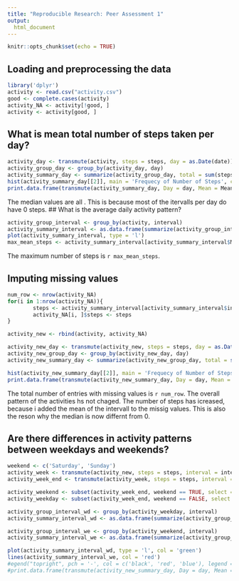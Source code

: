 ---
title: "Reproducible Research: Peer Assessment 1"
output: 
  html_document
---

```{r setup, include=FALSE}
knitr::opts_chunk$set(echo = TRUE)
```

## Loading and preprocessing the data
```{r dataload}
library('dplyr')
activity <- read.csv("activity.csv")
good <- complete.cases(activity)
activity_NA <- activity[!good, ]
activity <- activity[good, ]
```

## What is mean total number of steps taken per day?
```{r task1}
activity_day <- transmute(activity, steps = steps, day = as.Date(date))
activity_group_day <- group_by(activity_day, day)
activity_summary_day <- summarize(activity_group_day, total = sum(steps), Mean = mean(steps), Median = median(steps))
hist(activity_summary_day[[2]], main = 'Frequecy of Number of Steps', col = 'Red', xlab = 'Number of Steps', ylim = c(0, 30))
print.data.frame(transmute(activity_summary_day, Day = day, Mean = Mean, Median = Median), row.names=FALSE)
```
The median values are all . This is because most of the itervalls per day do have 0 steps.
## What is the average daily activity pattern?
```{r task2 }
activity_group_interval <- group_by(activity, interval)
activity_summary_interval <- as.data.frame(summarize(activity_group_interval, Mean = mean(steps)))
plot(activity_summary_interval, type = 'l')
max_mean_steps <- activity_summary_interval[activity_summary_interval$Mean == max(activity_summary_interval$Mean), ]$interval
```
The maximum number of steps is `r max_mean_steps`. 

## Imputing missing values
```{r task 4}
num_row <- nrow(activity_NA)
for(i in 1:nrow(activity_NA)){
        steps <- activity_summary_interval[activity_summary_interval$interval == activity_NA[i, ]$interval, ]$Mean
        activity_NA[i, ]$steps <- steps
}

activity_new <- rbind(activity, activity_NA)

activity_new_day <- transmute(activity_new, steps = steps, day = as.Date(date))
activity_new_group_day <- group_by(activity_new_day, day)
activity_new_summary_day <- summarize(activity_new_group_day, total = sum(steps), Mean = mean(steps), Median = median(steps))

hist(activity_new_summary_day[[2]], main = 'Frequecy of Number of Steps', col = 'Red', xlab = 'Number of Steps', ylim = c(0, 30))
print.data.frame(transmute(activity_new_summary_day, Day = day, Mean = Mean, Median = Median), row.names=FALSE)
```
The total number of entries with missing values is `r num_row`.
The overall pattern of the activities hs not chaged. The number of steps has icreased, because i added the mean of the intervall to the missig values. This is also the reson why the median is now differnt from 0.


## Are there differences in activity patterns between weekdays and weekends?
```{r task 5}
weekend <- c('Saturday', 'Sunday')
activity_week <- transmute(activity_new, steps = steps, interval = interval, wday = as.factor(weekdays(as.Date(date))))
activity_week_end <- transmute(activity_week, steps = steps, interval = interval, weekend = as.factor(wday %in% weekend))

activity_weekend <- subset(activity_week_end, weekend == TRUE, select = c(steps, interval))
activity_weekday <- subset(activity_week_end, weekend == FALSE, select = c(steps, interval))

activity_group_interval_wd <- group_by(activity_weekday, interval)
activity_summary_interval_wd <- as.data.frame(summarize(activity_group_interval_wd, Mean = mean(steps)))

activity_group_interval_we <- group_by(activity_weekend, interval)
activity_summary_interval_we <- as.data.frame(summarize(activity_group_interval_we, Mean = mean(steps)))

plot(activity_summary_interval_wd, type = 'l', col = 'green')
lines(activity_summary_interval_we, col = 'red')
#egend("topright", pch = '-', col = c('black', 'red', 'blue'), legend = c('Sub_metering_1','Sub_metering_2','Sub_metering_3'))
#print.data.frame(transmute(activity_new_summary_day, Day = day, Mean = Mean, Median = Median), row.names=FALSE)
```